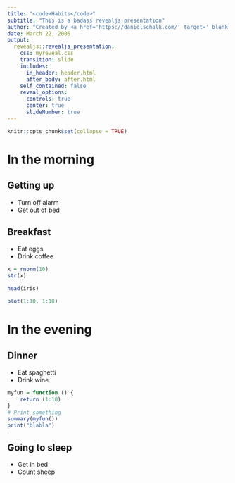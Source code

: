 ```yaml
---
title: "<code>Habits</code>"
subtitle: "This is a badass revealjs presentation"
author: "Created by <a href='https://danielschalk.com/' target='_blank'>Daniel Schalk</a>"
date: March 22, 2005
output:
  revealjs::revealjs_presentation:
    css: myreveal.css
    transition: slide
    includes:
      in_header: header.html
      after_body: after.html
    self_contained: false
    reveal_options:
      controls: true
      center: true
      slideNumber: true
---
```


```r
knitr::opts_chunk$set(collapse = TRUE)
```

# In the morning

## Getting up

- Turn off alarm
- Get out of bed

## Breakfast

- Eat eggs
- Drink coffee

```r
x = rnorm(10)
str(x)

head(iris)

plot(1:10, 1:10)
```

# In the evening

## Dinner

- Eat spaghetti
- Drink wine

```r
myfun = function () {
	return (1:10)
}
# Print something
summary(myfun())
print("blabla")
```

## Going to sleep

- Get in bed
- Count sheep